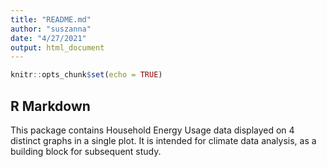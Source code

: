 ```yaml
---
title: "README.md"
author: "suszanna"
date: "4/27/2021"
output: html_document
---
```


```r
knitr::opts_chunk$set(echo = TRUE)
```

## R Markdown

This package contains Household Energy Usage data displayed on 4 distinct graphs in a single plot.  It is intended for climate data analysis, as a building block for subsequent study.


